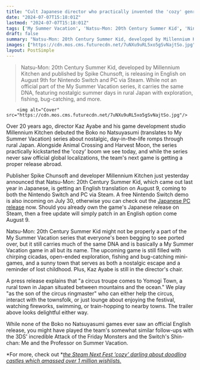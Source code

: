 ```yaml
---
title: "Cult Japanese director who practically invented the 'cozy' genre 20 years ago with Boku no Natsuyasymi is back with an open-world game coming worldwide this year"
date: "2024-07-07T15:18:01Z"
lastmod: "2024-07-07T15:18:01Z"
tags: ['My Summer Vacation', 'Natsu-Mon: 20th Century Summer Kid', 'Nintendo Switch', 'Steam', 'Animal Crossing', 'Harvest Moon', 'Kaz Ayabe', 'Millennium Kitchen', 'Attack of the Friday Monsters', 'Shin-chan: Me and the Professor on Summer Vacation']
draft: false
summary: "Natsu-Mon: 20th Century Summer Kid, developed by Millennium Kitchen and published by Spike Chunsoft, is releasing in English on August 9th for Nintendo Switch and PC via Steam. While not an official part of the My Summer Vacation series, it carries the same DNA, featuring nostalgic summer days in rural Japan with exploration, fishing, bug-catching, and more."
images: ["https://cdn.mos.cms.futurecdn.net/7uNXu9uRL5xo5gSvNajtSo.jpg"]
layout: PostSimple
---
```

> Natsu-Mon: 20th Century Summer Kid, developed by Millennium Kitchen and published by Spike Chunsoft, is releasing in English on August 9th for Nintendo Switch and PC via Steam. While not an official part of the My Summer Vacation series, it carries the same DNA, featuring nostalgic summer days in rural Japan with exploration, fishing, bug-catching, and more.


        <img alt="Cover" src="https://cdn.mos.cms.futurecdn.net/7uNXu9uRL5xo5gSvNajtSo.jpg"/>
        
Over 20 years ago, director Kaz Ayabe and his game development studio Millennium Kitchen debuted the Boko no Natsuyasumi (translates to My Summer Vacation) series about nostalgic, day-in-the-life romps through rural Japan. Alongside Animal Crossing and Harvest Moon, the series practically kickstarted the 'cozy' boom we see today, and while the series never saw official global localizations, the team's next game is getting a proper release abroad.

Publisher Spike Chunsoft and developer Millennium Kitchen just yesterday announced that Natsu-Mon: 20th Century Summer Kid, which came out last year in Japanese, is getting an English translation on August 9, coming to both the Nintendo Switch and PC via Steam. A free Nintendo Switch demo is also incoming on July 30, otherwise you can check out the [Japanese PC release](https://store.steampowered.com/app/2839280/NatsuMon_20th_Century_Summer_Kid/) now. Should you already own the game's Japanese release on Steam, then a free update will simply patch in an English option come August 9.

Natsu-Mon: 20th Century Summer Kid might not be properly a part of the My Summer Vacation series that everyone's been begging to see ported over, but it still carries much of the same DNA and is basically a My Summer Vacation game in all but its name. The upcoming game is still filled with chirping cicadas, open-ended exploration, fishing and bug-catching mini-games, and a sunny town that serves as both a nostalgic escape and a reminder of lost childhood. Plus, Kaz Ayabe is still in the director's chair.

A press release explains that "a circus troupe comes to Yomogi Town, a rural town in Japan situated between mountains and the ocean." We play "as the son of the circus ringmaster" who can either help the circus, interact with the townsfolk, or just lounge about enjoying the festival, watching fireworks, swimming, or train-hopping to nearby towns. The trailer above looks delightful either way.

While none of the Boko no Natsuyasumi games ever saw an official English release, you might have played the team's somewhat similar follow-ups with the 3DS' incredible Attack of the Friday Monsters and the Switch's Shin-chan: Me and the Professor on Summer Vacation. 

*For more, check out *[<em>the Steam Next Fest ‘cozy’ darling about doodling castles which amassed over 1 million wishlists.</em>](https://www.gamesradar.com/games/simulation/im-starting-to-think-people-like-cozy-games-a-little-steam-next-fest-darling-about-doodling-castles-whose-devs-thought-was-very-niche-hits-1-million-wishlists/)
        